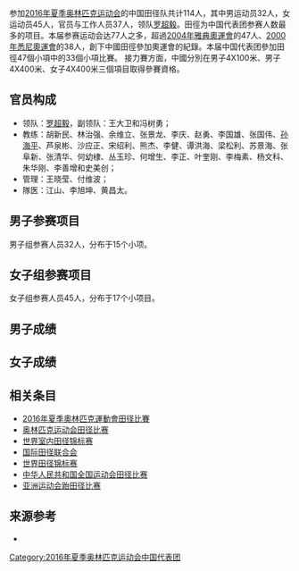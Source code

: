 {{奥运中国代表团参赛项目表
|年份=2016年
|比赛项目=田径
|项目符号文件名称= 
|金牌数= 2
|银牌数= /
|铜牌数= 2
|奖牌总数=  
}}
参加[[2016年夏季奥林匹克运动会|2016年夏季奥林匹克运动会]]的中国田径队共计114人，其中男运动员32人，女运动员45人，官员与工作人员37人，领队[[罗超毅|罗超毅]]。田徑为中国代表团参赛人数最多的项目。本届参赛运动会达77人之多，超過[[2004年夏季奥林匹克运动会|2004年雅典奧運會]]的47人、[[2000年夏季奥林匹克运动会|2000年悉尼奧運會]]的38人，創下中國田徑參加奧運會的紀錄。本届中国代表团參加田徑47個小項中的33個小項比賽。 接力賽方面，中國分別在男子4X100米、男子4X400米、女子4X400米三個項目取得參賽資格。
== 官员构成 ==
*领队：[[罗超毅|罗超毅]]，副领队：王大卫和冯树勇； 
*教练：胡新民、林治强、余维立、张景龙、李庆、赵勇、李国雄、张国伟、[[孙海平|孙海平]]、芦泉彬、沙应正、宋绍利、熊杰、李健、谭洪海、梁松利、苏景海、张阜新、张清华、何幼棣、丛玉珍、何增生、李正、叶奎刚、李梅素、杨文科、朱华刚、李善增和史美创；
*管理：王晓莹、付维波； 
*隊医：江山、李旭坤、黄昌太。

== 男子参赛项目 ==
男子组参赛人员32人，分布于15个小项。
 
== 女子组参赛项目 ==
女子组参赛人员45人，分布于17个小项目。
 
== 男子成绩 ==

== 女子成绩 ==

== 相关条目 ==
* [[2016年夏季奧林匹克運動會田径比賽|2016年夏季奧林匹克運動會田径比賽]]
* [[奥林匹克运动会田径比赛|奥林匹克运动会田径比赛]]
* [[世界室内田径锦标赛|世界室内田径锦标赛]]
* [[国际田径联合会|国际田径联合会]]
* [[世界田径锦标赛|世界田径锦标赛]]
* [[中华人民共和国全国运动会田径比赛|中华人民共和国全国运动会田径比赛]]
* [[亚洲运动会跆田径比赛|亚洲运动会跆田径比赛]]

== 来源参考 ==
<references />
*  
{{2016年夏季奥林匹克运动会中国代表团参赛项目}}

[[Category:2016年夏季奥林匹克运动会中国代表团|Category:2016年夏季奥林匹克运动会中国代表团]]